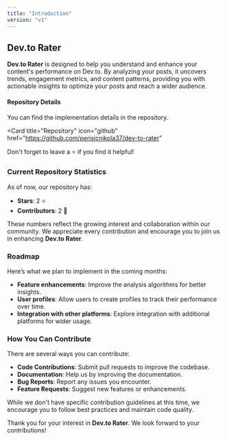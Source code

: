 ```yaml
---
title: "Introduction"
version: "v1"
---
```


## Dev.to Rater

**Dev.to Rater** is designed to help you understand and enhance your content's performance on Dev.to. By analyzing your posts, it uncovers trends, engagement metrics, and content patterns, providing you with actionable insights to optimize your posts and reach a wider audience.

#### Repository Details

You can find the implementation details in the repository.

<Card
  title="Repository"
  icon="github"
  href="https://github.com/perisicnikola37/dev-to-rater"
>
  Don't forget to leave a ⭐ if you find it helpful!
</Card>

### Current Repository Statistics

As of now, our repository has:

- **Stars**: 2 ⭐
- **Contributors**: 2 👥

These numbers reflect the growing interest and collaboration within our community. We appreciate every contribution and encourage you to join us in enhancing **Dev.to Rater**.

### Roadmap

Here’s what we plan to implement in the coming months:

- **Feature enhancements**: Improve the analysis algorithms for better insights.
- **User profiles**: Allow users to create profiles to track their performance over time.
- **Integration with other platforms**: Explore integration with additional platforms for wider usage.

### How You Can Contribute

There are several ways you can contribute:

- **Code Contributions**: Submit pull requests to improve the codebase.
- **Documentation**: Help us by improving the documentation.
- **Bug Reports**: Report any issues you encounter.
- **Feature Requests**: Suggest new features or enhancements.

While we don't have specific contribution guidelines at this time, we encourage you to follow best practices and maintain code quality.

Thank you for your interest in **Dev.to Rater**. We look forward to your contributions!
